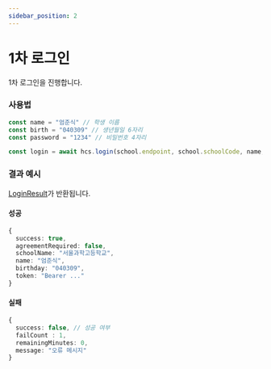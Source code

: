 ```yaml
---
sidebar_position: 2
---
```


# 1차 로그인

1차 로그인을 진행합니다.

### 사용법

```ts
const name = "엄준식" // 학생 이름
const birth = "040309" // 생년월일 6자리
const password = "1234" // 비밀번호 4자리

const login = await hcs.login(school.endpoint, school.schoolCode, name, birth, school.searchKey, password)
```

### 결과 예시

[LoginResult](/docs/api/LoginResult)가 반환됩니다.

#### 성공
```ts
{
  success: true,
  agreementRequired: false,
  schoolName: "서울과학고등학교",
  name: "엄준식",
  birthday: "040309",
  token: "Bearer ..."
}
```

#### 실패
```ts
{
  success: false, // 성공 여부
  failCount : 1,
  remainingMinutes: 0,
  message: "오류 메시지"
}
```
